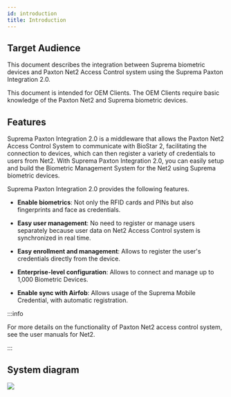 ```yaml
---
id: introduction
title: Introduction
---
```


## Target Audience

This document describes the integration between Suprema biometric devices and Paxton Net2 Access Control system using the Suprema Paxton Integration 2.0.

This document is intended for OEM Clients. The OEM Clients require basic knowledge of the Paxton Net2 and Suprema biometric devices.

## Features

Suprema Paxton Integration 2.0 is a middleware that allows the Paxton Net2 Access Control System to communicate with BioStar 2, facilitating the connection to devices, which can then register a variety of credentials to users from Net2. With Suprema Paxton Integration 2.0, you can easily setup and build the Biometric Management System for the Net2 using Suprema biometric devices.

Suprema Paxton Integration 2.0 provides the following features.

* **Enable biometrics**: Not only the RFID cards and PINs but also fingerprints and face as credentials.

* **Easy user management**: No need to register or manage users separately because user data on Net2 Access Control system is synchronized in real time.

* **Easy enrollment and management**: Allows to register the user's credentials directly from the device.

* **Enterprise-level configuration**: Allows to connect and manage up to 1,000 Biometric Devices.

* **Enable sync with Airfob**: Allows usage of the Suprema Mobile Credential, with automatic registration.

:::info

For more details on the functionality of Paxton Net2 access control system, see the user manuals for Net2.

:::

## System diagram

<Image src='/img/integration/system-diagram-paxton-2.0.svg' className='none full' alone />